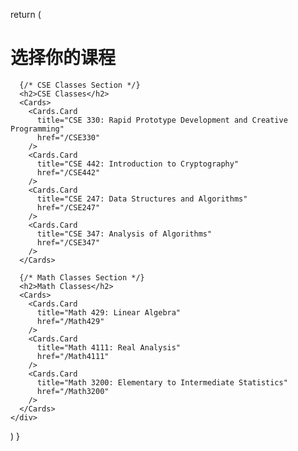 
  return (
    <div>
      <h1>选择你的课程</h1>
      
      {/* CSE Classes Section */}
      <h2>CSE Classes</h2>
      <Cards>
        <Cards.Card
          title="CSE 330: Rapid Prototype Development and Creative Programming"
          href="/CSE330"
        />
        <Cards.Card
          title="CSE 442: Introduction to Cryptography"
          href="/CSE442"
        />
        <Cards.Card
          title="CSE 247: Data Structures and Algorithms"
          href="/CSE247"
        />
        <Cards.Card
          title="CSE 347: Analysis of Algorithms"
          href="/CSE347"
        />
      </Cards>

      {/* Math Classes Section */}
      <h2>Math Classes</h2>
      <Cards>
        <Cards.Card
          title="Math 429: Linear Algebra"
          href="/Math429"
        />
        <Cards.Card
          title="Math 4111: Real Analysis"
          href="/Math4111"
        />
        <Cards.Card
          title="Math 3200: Elementary to Intermediate Statistics"
          href="/Math3200"
        />
      </Cards>
    </div>
  )
}
